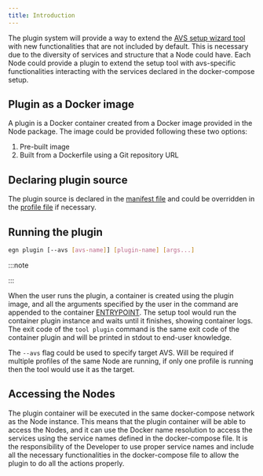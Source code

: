```yaml
---
title: Introduction
---
```


The plugin system will provide a way to extend the [AVS setup wizard tool](../wizard/intro) with new functionalities that are not included by default. This is necessary due to the diversity of services and structure that a Node could have. Each Node could provide a plugin to extend the setup tool with avs-specific functionalities interacting with the services declared in the docker-compose setup.

## Plugin as a Docker image

A plugin is a Docker container created from a Docker image provided in the Node package. The image could be provided following these two options:

1. Pre-built image
2. Built from a Dockerfile using a Git repository URL

## Declaring plugin source

The plugin source is declared in the [manifest file](/docs/packaging/manifest#plugin) and could be overridden in the [profile file](/docs/packaging/profiles#plugin_overrides) if necessary.

## Running the plugin

```bash
egn plugin [--avs [avs-name]] [plugin-name] [args...]
```

:::note

<NotCLIDisclaimer/>

:::

When the user runs the plugin, a container is created using the plugin image, and all the arguments specified by the user in the command are appended to the container [ENTRYPOINT](https://docs.docker.com/engine/reference/builder/#entrypoint). The setup tool would run the container plugin instance and waits until it finishes, showing container logs. The exit code of the `tool plugin` command is the same exit code of the container plugin and will be printed in stdout to end-user knowledge.

The `--avs` flag could be used to specify target AVS. Will be required if multiple profiles of the same Node are running, if only one profile is running then the tool would use it as the target.

## Accessing the Nodes

The plugin container will be executed in the same docker-compose network as the Node instance. This means that the plugin container will be able to access the Nodes, and it can use the Docker name resolution to access the services using the service names defined in the docker-compose file. It is the responsibility of the Developer to use proper service names and include all the necessary functionalities in the docker-compose file to allow the plugin to do all the actions properly.
